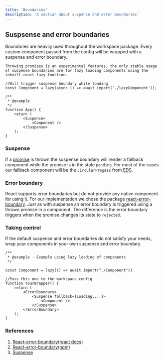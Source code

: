 ---
title: 'Boundaries'
description: 'A section about suspense and error boundaries'
---

## Suspsense and error boundaries

Boundaries are heavily used throughout the workspace package.
Every custom component passed from the config will be wrapped with a suspense and error boundary.

`Throwing promises is an experimental features, the only stable usage of suspense boundaries are for lazy loading components using the inbuilt react lazy function.`

```tsx
//Will trigger suspense boundary while loading
const Component = lazy(async () => await import('./lazyComponent'));

/**
 * @example
 */
function App() {
	return (
		<Suspense>
			<Component />
		</Suspense>
	);
}
```

### Suspense

If a [promise](https://developer.mozilla.org/en-US/docs/web/javascript/reference/global_objects/promise) is thrown the suspense boundary will render a fallback component while the promise is in the state `pending`.
For most of the cases our fallback component will be the `CircularProgess` from [EDS](https://eds.equinor.com).

### Error boundary

React supports error boundaries but do not provide any native component for using it.
For our implementation we chose the package [react-error-boundary](https://www.npmjs.com/package/react-error-boundary).
Just as with suspense an error boundary is triggered using a thrown promise in a component. The difference is the error boundary triggers when the promise changes its state to `rejected`.

### Taking control

If the default suspense and error boundaries do not satisfy your needs, wrap your components in your own suspense and error boundary.

```tsx
/**
 * @example - Example using lazy loading of components
 */

const Component = lazy(() => await import("./Component"))

//Pass this one to the workspace config
function YourWrapper() {
	return (
		<ErrorBoundary>
			<Suspense fallback={Loading....}>
				<Component />
			</Suspense>
		</ErrorBoundary>
	);
}
```

### References

1. [React-error-boundary(react docs)](https://reactjs.org/docs/error-boundaries.html)
2. [React-error-boundary(npm)](https://www.npmjs.com/package/react-error-boundary)
3. [Suspense](https://beta.reactjs.org/reference/react/Suspense)
